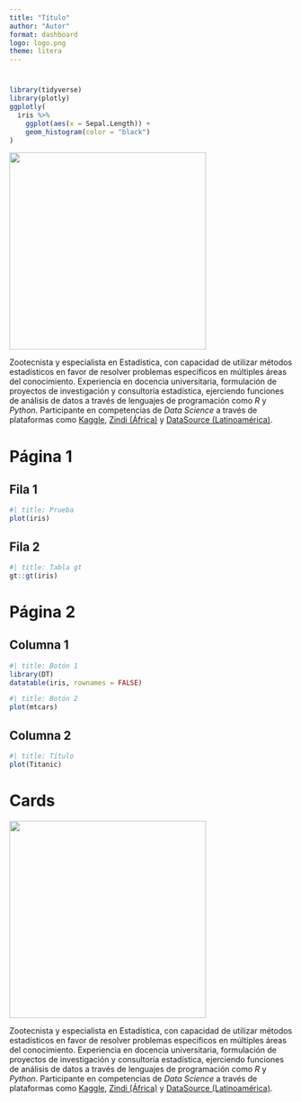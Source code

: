 ```yaml
---
title: "Título"
author: "Autor"
format: dashboard
logo: logo.png
theme: litera
---
```


# {.sidebar}

```r
library(tidyverse)
library(plotly)
ggplotly(
  iris %>% 
    ggplot(aes(x = Sepal.Length)) +
    geom_histogram(color = "black")
)
```

![](logo.png){width=350}

Zootecnista y especialista en Estadística, con capacidad de utilizar métodos estadísticos en favor de resolver problemas específicos en múltiples áreas del conocimiento.
Experiencia en docencia universitaria, formulación de proyectos de investigación y consultoría estadística, ejerciendo funciones de análisis de datos a través de lenguajes de programación como *R* y *Python*. Participante en competencias de *Data Science* a través de plataformas como [Kaggle](https://www.kaggle.com/), [Zindi (África)](https://zindi.africa/) y [DataSource (Latinoamérica)](https://www.datasource.ai/). 

# Página 1 {orientation="rows"}

## Fila 1 {height=55%}

```r
#| title: Prueba
plot(iris)
```

## Fila 2 {height=45%}

```r
#| title: Tabla gt
gt::gt(iris)
```


# Página 2 {orientation="columns"}

## Columna 1 {.tabset width=60%}

```r
#| title: Botón 1
library(DT)
datatable(iris, rownames = FALSE)
```

```r
#| title: Botón 2
plot(mtcars)
```

## Columna 2 {width=40%}

```r
#| title: Título
plot(Titanic)
```

# Cards

::: {.card title="Mi avatar"}
![](logo.png){width=350}

Zootecnista y especialista en Estadística, con capacidad de utilizar métodos estadísticos en favor de resolver problemas específicos en múltiples áreas del conocimiento.
Experiencia en docencia universitaria, formulación de proyectos de investigación y consultoría estadística, ejerciendo funciones de análisis de datos a través de lenguajes de programación como *R* y *Python*. Participante en competencias de *Data Science* a través de plataformas como [Kaggle](https://www.kaggle.com/), [Zindi (África)](https://zindi.africa/) y [DataSource (Latinoamérica)](https://www.datasource.ai/). 

:::
